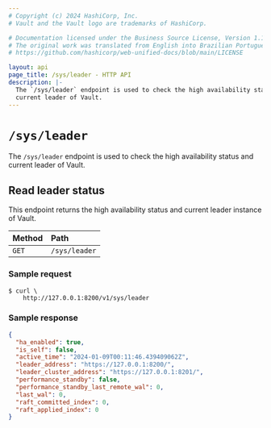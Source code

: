 ```yaml
---
# Copyright (c) 2024 HashiCorp, Inc.
# Vault and the Vault logo are trademarks of HashiCorp.

# Documentation licensed under the Business Source License, Version 1.1.
# The original work was translated from English into Brazilian Portuguese.
# https://github.com/hashicorp/web-unified-docs/blob/main/LICENSE

layout: api
page_title: /sys/leader - HTTP API
description: |-
  The `/sys/leader` endpoint is used to check the high availability status and
  current leader of Vault.
---
```


# `/sys/leader`

The `/sys/leader` endpoint is used to check the high availability status and
current leader of Vault.

## Read leader status

This endpoint returns the high availability status and current leader instance
of Vault.

| Method | Path          |
| :----- | :------------ |
| `GET`  | `/sys/leader` |

### Sample request

```shell-session
$ curl \
    http://127.0.0.1:8200/v1/sys/leader
```

### Sample response

```json
{
  "ha_enabled": true,
  "is_self": false,
  "active_time": "2024-01-09T00:11:46.439409062Z",
  "leader_address": "https://127.0.0.1:8200/",
  "leader_cluster_address": "https://127.0.0.1:8201/",
  "performance_standby": false,
  "performance_standby_last_remote_wal": 0,
  "last_wal": 0,
  "raft_committed_index": 0,
  "raft_applied_index": 0
}
```
